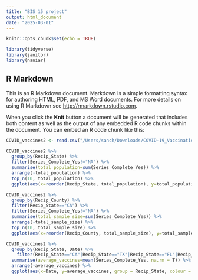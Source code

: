 ```yaml
---
title: "BIS 15 project"
output: html_document
date: "2025-03-01"
---
```


```r
knitr::opts_chunk$set(echo = TRUE)
```

```r
library(tidyverse)
library(janitor)
library(naniar)
```

## R Markdown

This is an R Markdown document. Markdown is a simple formatting syntax for authoring HTML, PDF, and MS Word documents. For more details on using R Markdown see <http://rmarkdown.rstudio.com>.

When you click the **Knit** button a document will be generated that includes both content as well as the output of any embedded R code chunks within the document. You can embed an R code chunk like this:

```r
COVID_vaccines2 <- read.csv("/Users/sanch/Downloads/COVID-19_Vaccinations_in_the_United_States_County_20250301.csv")
```


```r
COVID_vaccines2 %>% 
  group_by(Recip_State) %>% 
  filter(Series_Complete_Yes!="NA") %>% 
  summarise(total_population=sum(Series_Complete_Yes)) %>% 
  arrange(-total_population) %>% 
  top_n(10, total_population) %>% 
  ggplot(aes(x=reorder(Recip_State, total_population), y=total_population, fill = Recip_State))+geom_col()+labs(title = "States by popuation vaccinated with 2 doses", y="total population vaccinated", x="States")
```

```r
COVID_vaccines2 %>% 
  group_by(Recip_County) %>% 
  filter(Recip_State=="CA") %>% 
  filter(Series_Complete_Yes!="NA") %>% 
  summarise(total_sample_size=sum(Series_Complete_Yes)) %>% 
  arrange(-total_sample_size) %>% 
  top_n(10, total_sample_size) %>% 
  ggplot(aes(x=reorder(Recip_County, total_sample_size), y=total_sample_size, fill = Recip_County))+geom_col()+coord_flip()+labs(title = "California County by popuation vaccinated with 2 doses", y="total sample size vaccinated", x="California County")
```

```r
COVID_vaccines2 %>% 
  group_by(Recip_State, Date) %>% 
    filter(Recip_State=="CA"|Recip_State=="TX"|Recip_State=="FL"|Recip_State=="NY"|Recip_State=="IL"|Recip_State=="PA"|Recip_State=="OH"|Recip_State=="NC"|Recip_State=="MI"|Recip_State=="NJ") %>% 
  summarise(average_vaccines=mean(Series_Complete_Yes, na.rm = T)) %>% 
  arrange(-average_vaccines) %>% 
  ggplot(aes(x=Date, y=average_vaccines, group = Recip_State, colour = Recip_State))+geom_line(size=0.5)+labs(title = "COVID-19 Deaths in the US by States", x="Time", y="Average Deaths")
```

